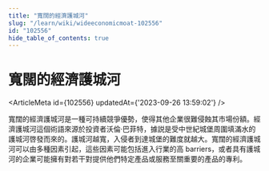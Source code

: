 ```yaml
---
title: "寬闊的經濟護城河"
slug: "/learn/wiki/wideeconomicmoat-102556"
id: "102556"
hide_table_of_contents: true
---
```



# 寬闊的經濟護城河

<ArticleMeta id={102556} updatedAt={'2023-09-26 13:59:02'} />
<div className='border-solid border-b border-t-0 my-4 border-[var(--ifm-color-gray-300)]' />

寬闊的經濟護城河是一種可持續競爭優勢，使得其他企業很難侵蝕其市場份額。經濟護城河這個術語來源於投資者沃倫·巴菲特，據説是受中世紀城堡周圍填滿水的護城河啓發而來的。護城河越寬，入侵者到達城堡的難度就越大。寬闊的經濟護城河可以由多種因素引起，這些因素可能包括進入行業的高 barriers，或者具有護城河的企業可能擁有對若干對提供他們特定產品或服務至關重要的產品的專利。
